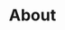 ---
draft: false
title: "About"

metadata:
  title: ""
  description: "This a dummy meta description of about page"
  author: ""
  image: ""
  keywords: ""
  noindex: false
  canonical: ""

#intro
intro:
  title: "Edward Deaver – Creative Technologist | Builder | Cyclist"

  # about images
  images:
  - src: "/assets/author/edward-deaver.jpg"
    width: 620
    height: 346
    grid_class: "md:col-6"


  description: |
    Edward Deaver is a creative technologist interested in the human aspect of technology and making the spaces we inhabit—physical and digital—better. With a versatile skill set and a passion for movement, he builds innovative, people-focused systems that span from immersive installations to intelligent backend APIs.

    Edward thrives at the intersection of hardware and software. He's fluent in Python, JavaScript, and C++, and works comfortably across modern frameworks like FastAPI, React, and openFrameworks. His toolbox includes Adobe Creative Suite, Figma, Blender, and Max/MSP, as well as hands-on tech like Raspberry Pi, Arduino, and MIDI devices.

    Whether he's building AR experiences, reverse-engineering undocumented devices, or deploying cloud-native systems with AWS Lambda and API Gateway, Edward brings a builder’s mindset and a collaborative spirit to every project. He’s no stranger to AI tools like ChatGPT and Codeium, using them to synthesize documentation, accelerate development, and navigate the rough edges of under-documented systems—always with version control as a safety net.

    External Projects & Hackathons

    MIT Reality Hack 2023: Built a VR physics learning experience for Oculus Quest 2, integrating Csound and ESP32 hardware.

    Hack Upstate Fall 2020: Created a TensorFlow/OpenCV mail-truck detector that triggered email notifications based on real-world activity.

    City of Syracuse Innovation Team (Intern): Developed a real-time snowplow mapping prototype using MapQuest geocoding, Verizon GPS data, Tile38, and Leaflet.

    Professional Experience

    Full Stack Web Developer, Syracuse University
    Developed augmented reality experiences and social filters using TikTok Effect House. Built APIs and automation pipelines using FastAPI, Node.js, and GitHub Actions to eliminate multi-day manual processes.

    Splunk Engineer, Evolent Health
    Enhanced security operations through log analysis, data searching with Splunk and Cribl (similar to FluentDB), and Python apps for actionable insights.

    Athletic & Personal Interests

    Outside of work, Edward is deeply involved in competitive cycling, running, and rock climbing. His love for bikes goes beyond riding—he builds them, advocates for safer cycling infrastructure, and stays active in his local riding community.

    Recently attempted the Irreverent Road Ride (IRR) in Vermont, riding a rebuilt LeMond Poprad Disc.

    Has logged over 3,600 miles on Strava and uses tools like RideWithGPS for route planning and climb analysis.

    Combines tech and fitness: analyzing performance data, exploring training plans, and always looking for ways to improve the digital side of physical activity.

    Enjoys working with others—whether collaborating with external contractors or bouncing ideas off fellow technologists and riders.

    Services

    Augmented Reality

    LED Installation

    Interactive Work

    API Development & Automation

    Web Mapping & Real-time Data Visualization


# our writers
# if "enable: false" authors/writers will not show on the about page
our_writers:
  enable: false
  title: "Our Writers"
 
---